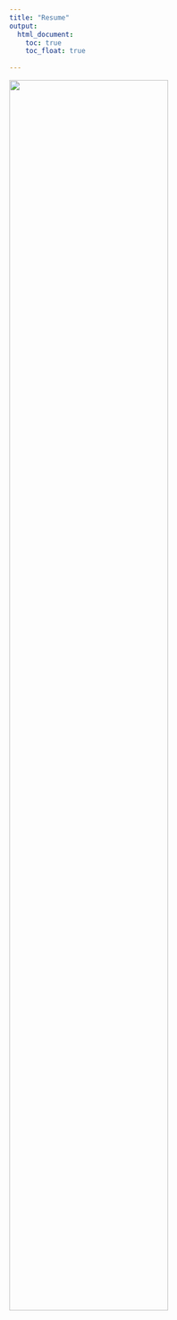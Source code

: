 ```yaml
---
title: "Resume"
output: 
  html_document:
    toc: true
    toc_float: true
   
---
```











<img src = "Keyanna's_Resume.pdf" style="width:75%">




